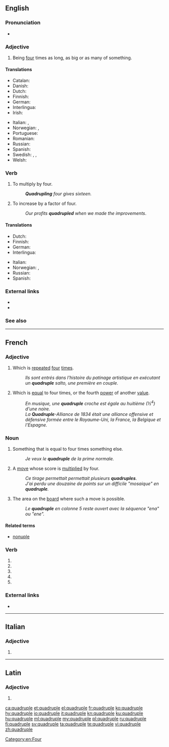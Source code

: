 ==English==
{{wikipedia}}
{{number box|en|4}}
===Pronunciation===
* {{rhymes|uːpəl|lang=en}}

===Adjective===
{{en-adj|-}}

# Being [[four]] times as long, as big or as many of something.
#: {{usex|He's quite an athlete and can do '''quadruple''' jumps with ease.|lang=en}}

====Translations====
{{trans-top|being four times as long, as big or as many of something}}
* Catalan: {{t|ca|quàdruple}}
* Danish: {{t|da|firedobbelt}}
* Dutch: {{t|nl|viervoud}}
* Finnish: {{t|fi|nelinkertainen}}
* German: {{t|de|Vierfach}}
* Interlingua: {{t|ia|quadruple}}
* Irish: {{t|ga|ceathrúil}}
{{trans-mid}}
* Italian: {{t|it|quadruplice}}, {{t+|it|quadruplo}}
* Norwegian: {{t|no|firedobbelt}}, {{t|no|kvadruppelt}}
* Portuguese: {{t+|pt|quádruplo}}
* Romanian: {{t+|ro|cvadruplu}}
* Russian: {{t+|ru|четверно́й}}
* Spanish: {{t+|es|cuádruple}}
* Swedish: {{t|sv|fyrdubbel}}, {{t+|sv|fyrfaldig}}, {{t+|sv|kvadrupel}}
* Welsh: {{t|cy|pedwarplyg|m}}
{{trans-bottom}}

===Verb===
{{en-verb|quadruples|quadrupling|quadrupled|quadrupled}}

# {{context|transitive|lang=en}} To multiply by four.
#: '''''Quadrupling''' four gives sixteen.''
# {{context|intransitive|lang=en}} To increase by a factor of four.
#: ''Our profits '''quadrupled''' when we made the improvements''.

====Translations====
{{trans-top|to multiply by four}}
* Dutch: {{t|nl|verviervoudigen}}
* Finnish: {{t|fi|nelinkertaistaa}}
* German: {{t|de|vervierfachen}}
* Interlingua: {{t|ia|quadruplicar}}
{{trans-mid}}
* Italian: {{t|it|quadruplicare}}
* Norwegian: {{t|no|firedoble}}, {{t|no|kvadruple}}
* Russian: {{t+|ru|учетверять}}
* Spanish: {{t+|es|cuadruplicar}}
{{trans-bottom}}

===External links===
* {{R:Webster 1913}}
* {{R:Century 1911}}

===See also===
{{coefficient}}

[[Category:en:Four]]

----

==French==

===Adjective===
{{fr-adj|mf}}

# Which is [[repeat]]ed [[four]] [[times]].
#: ''Ils sont entrés dans l'histoire du patinage artistique en exécutant un '''quadruple''' salto, une première en couple.''
# {{context|chiefly|music|lang=fr}} Which is [[equal]] to four times, or the fourth [[power]] of another [[value]].
#: ''En musique, une '''quadruple''' croche est égale au huitième (½<sup>4</sup>) d'une noire.''
#: ''La '''Quadruple'''-Alliance de 1834 était une alliance offensive et défensive formée entre le Royaume-Uni, la France, la Belgique et l'Espagne.''

===Noun===
{{fr-noun|m}}

# Something that is equal to four times something else.
#: ''Je veux le '''quadruple''' de la prime normale.''
# {{context|Scrabble|lang=fr}} A [[move]] whose score is [[multiply|multiplied]] by four.
#: ''Ce tirage permettait permettait plusieurs '''quadruples'''.''
#: ''J'ai perdu une douzaine de points sur un difficile "mosaique" en '''quadruple'''.''
# {{context|Scrabble|lang=fr}} The area on the [[board]] where such a move is possible.
#: ''Le '''quadruple''' en colonne 5 reste ouvert avec la séquence "ena" ou "ene".''

====Related terms====
* [[nonuple]]

===Verb===
{{fr-verb-form}}

# {{inflection of|quadrupler||1|s|pres|indc|lang=fr}}
# {{inflection of|quadrupler||3|s|pres|indc|lang=fr}}
# {{inflection of|quadrupler||1|s|pres|subj|lang=fr}}
# {{inflection of|quadrupler||3|s|pres|subj|lang=fr}}
# {{inflection of|quadrupler||2|s|impr|lang=fr}}

===External links===
* {{R:TLFi}}

----

==Italian==

===Adjective===
{{head|it|adjective form|g=f-p}}

# {{feminine plural of|quadruplo|lang=it}}

----

==Latin==

===Adjective===
{{la-adj-form|quadruple}}

# {{inflection of|quadruplus||voc|m|s|lang=la}}

[[ca:quadruple]]
[[et:quadruple]]
[[el:quadruple]]
[[fr:quadruple]]
[[ko:quadruple]]
[[hy:quadruple]]
[[io:quadruple]]
[[it:quadruple]]
[[kn:quadruple]]
[[ku:quadruple]]
[[hu:quadruple]]
[[ml:quadruple]]
[[my:quadruple]]
[[pl:quadruple]]
[[ru:quadruple]]
[[fi:quadruple]]
[[sv:quadruple]]
[[ta:quadruple]]
[[te:quadruple]]
[[vi:quadruple]]
[[zh:quadruple]]